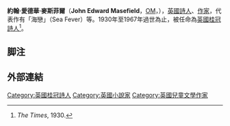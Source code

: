 {{Infobox writer <!-- For more information see [[:Template:Infobox_writer/doc|:Template:Infobox writer/doc]]. -->
| name = John Masefield
| image = John Masefield 1913.jpg
| imagesize = 180px
| alt =
| caption = 
| pseudonym =
| birth_name = John Edward Masefield
| birth_date = {{Birth date|1878|6|1|df=y}}
| birth_place = 英國[[赫里福德郡|赫里福德郡]]{{link-en|萊德伯里|Ledbury}}
| death_date = {{Death date and age|1967|5|12|1878|6|1|df=y}}
| death_place = 英國[[伯克郡|伯克郡]][[泰晤士河畔阿賓頓|泰晤士河畔阿賓頓]]
| resting_place = 
| occupation = 詩人、作家
| language = 英語
| nationality =
| ethnicity =
| citizenship =
| education =
| alma_mater =
| period =
| genre =
| subject =
| movement =
| notableworks =
| spouse =
| partner =
| children =
| relatives =
| awards =
| signature =
| signature_alt =
| website =
| portaldisp =
}}
'''約翰·愛德華·麥斯菲爾'''（'''John Edward Masefield'''，[[功績勳章_(英國)|OM]]，{{bd|1878年|6月1日|1967年|5月12日|Mason, A E W}}），[[英國|英國]][[詩人|詩人]]、[[作家|作家]]，代表作有「海戀」（Sea Fever）等。1930年至1967年過世為止，被任命為[[英國桂冠詩人|英國桂冠詩人]]<ref>''The Times'', 1930.</ref>。

== 脚注 ==
<references />

== 外部連結 ==
{{Wikisource|en:John Masefield|約翰·麥斯菲爾}}
{{commonscat|John Masefield}}

{{Authority control}}


{{DEFAULTSORT:Masefield, John}}
[[Category:英國桂冠詩人|Category:英國桂冠詩人]]
[[Category:英國小說家|Category:英國小說家]]
[[Category:英國兒童文學作家|Category:英國兒童文學作家]]